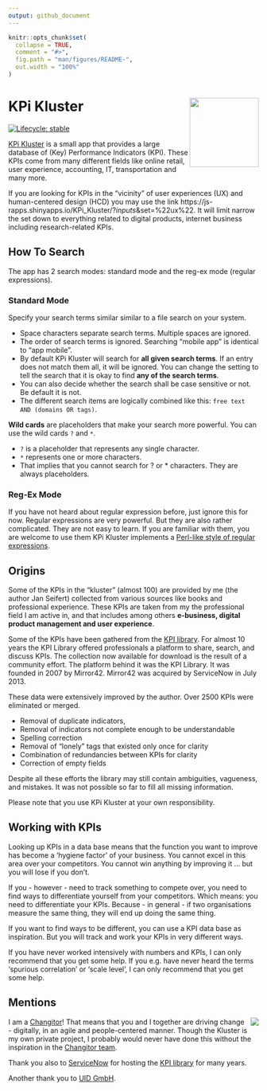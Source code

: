 ```yaml
---
output: github_document
---
```


<!-- README.md is generated from README.Rmd. Please edit that file -->

```r
knitr::opts_chunk$set(
  collapse = TRUE,
  comment = "#>",
  fig.path = "man/figures/README-",
  out.width = "100%"
)
```

# KPi Kluster <img src="man/figures/logo_kpi.svg" align="right" height="139" />

<!-- badges: start -->
  [![Lifecycle: stable](https://img.shields.io/badge/lifecycle-stable-brightgreen.svg)](https://lifecycle.r-lib.org/articles/stages.html#stable)
<!-- badges: end -->


[KPi Kluster](https://js-rapps.shinyapps.io/KPi_Kluster/) is a small app that provides a large database of (Key) Performance Indicators (KPI). These KPIs come from many different fields like online retail, user experience, accounting, IT, transportation and many more.

If you are looking for KPIs in the "vicinity" of user experiences (UX) and human-centered design (HCD) you may use the link https://js-rapps.shinyapps.io/KPi_Kluster/?_inputs_&set=%22ux%22. It will limit narrow the set down to everything related to digital products, internet business including research-related KPIs.




## How To Search

The app has 2 search modes: standard mode and the reg-ex mode (regular expressions). 

### Standard Mode

Specify your search terms similar similar to a file search on your system.

* Space characters separate search terms. Multiple spaces are ignored.
* The order of search terms is ignored. Searching "mobile app" is identical to "app mobile".
* By default KPi Kluster will search for **all given search terms**. If an entry does not match them all, it will be ignored. You can change the setting to tell the search that it is okay to find **any of the search terms**.
* You can also decide whether the search shall be case sensitive or not. Be default it is not.
* The different search items are logically combined like this: `free text AND (domains OR tags)`.


**Wild cards** are placeholders that make your search more powerful. You can use the wild cards `?` and `*`.

* `?` is a placeholder that represents any single character. 
* `*` represents one or more characters.
* That implies that you cannot search for ? or * characters. They are always placeholders.


### Reg-Ex Mode

If you have not heard about regular expression before,  just ignore this for now. Regular expressions are very powerful. But they are also rather complicated. They are not easy to learn. If you are familiar with them, you are welcome to use them KPi Kluster implements a [Perl-like style of regular expressions](https://search.r-project.org/R/refmans/base/html/regex.html).



## Origins

Some of the KPIs in the "kluster" (almost 100) are provided by me (the author Jan Seifert) collected from various sources like books and professional experience. These KPIs are taken from my the professional field I am active in, and that includes among others **e-business, digital product management and user experience**.

Some of the KPIs have been gathered from the [KPI library](http://www.kpilibrary.com/). For almost 10 years the KPI Library offered professionals a platform to share, search, and discuss KPIs. The collection now available for download is the result of a community effort. The platform behind it was the KPI Library. It was founded in 2007 by Mirror42. Mirror42 was acquired by ServiceNow in July 2013.

These data were extensively improved by the author. Over 2500 KPIs were eliminated or merged.

* Removal of duplicate indicators,
* Removal of indicators not complete enough to be understandable
* Spelling correction
* Removal of "lonely" tags that existed only once for clarity
* Combination of redundancies between KPIs for clarity
* Correction of empty fields

Despite all these efforts the library may still contain ambiguities, vagueness, and mistakes. It was not possible so far to fill all missing information.

Please note that you use KPi Kluster at your own responsibility.


## Working with KPIs

Looking up KPIs in a data base means that the function you want to improve has become a 'hygiene factor' of your business. You cannot excel in this area over your competitors. You cannot win anything by improving it ... but you will lose if you don't.

If you - however - need to track something to compete over, you need to find ways to differentiate yourself from your competitors. Which means: you need to differentiate your KPIs. Because - in general - if two organisations measure the same thing, they will end up doing the same thing.

If you want to find ways to be different, you can use a KPI data base as inspiration. But you will track and work your KPIs in very different ways.

If you have never worked intensively with numbers and KPIs, I can only recommend that you get some help. If you e.g. have never heard the terms 'spurious correlation' or 'scale level', I can only recommend that you get some help.


## Mentions

<img src="www/changitors.webp" align="right" />

I am a [Changitor](https://www.changitors.com/en)! That means that you and I together are driving change - digitally, in an agile and people-centered manner. Though the Kluster is my own private project, I probably would never have done this without the inspiration in the [Changitor team](https://www.changitors.com/en).

Thank you also to [ServiceNow](https://www.servicenow.com) for hosting the [KPI library](http://www.kpilibrary.com/) for many years.

Another thank you to [UID GmbH](https://www.uid.com).




